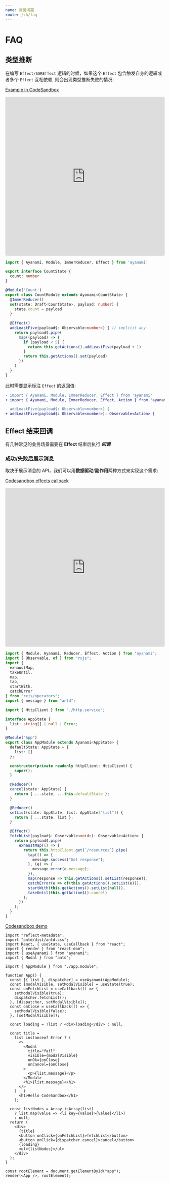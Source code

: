 ```yaml
---
name: 常见问题
route: /zh/faq
---
```


# FAQ
## 类型推断
在编写 `Effect/SSREffect` 逻辑的时候，如果这个 `Effect` 包含触发自身的逻辑或者多个 `Effect` 互相依赖, 则会出现类型推断失败的情况:

[Example in CodeSandbox](https://codesandbox.io/s/ayanami-faq-type-infer-jf2xd)

<iframe
  src="https://codesandbox.io/embed/ayanami-faq-type-infer-jf2xd?fontsize=14&hidenavigation=1&module=%2Fsrc%2Fapp.module.ts&theme=dark"
  style="width:100%; height:500px; border:0; border-radius: 4px; overflow:hidden;"
  title="ayanami-faq-type-infer"
  allow="geolocation; microphone; camera; midi; vr; accelerometer; gyroscope; payment; ambient-light-sensor; encrypted-media; usb"
  sandbox="allow-modals allow-forms allow-popups allow-scripts allow-same-origin"
></iframe>

```typescript
import { Ayanami, Module, ImmerReducer, Effect } from 'ayanami'

export interface CountState {
  count: number
}

@Module('Count')
export class CountModule extends Ayanami<CountState> {
  @ImmerReducer()
  set(state: Draft<CountState>, payload: number) {
    state.count = payload
  }
  
  @Effect()
  addLeastFive(payload$: Observable<number>) { // implicit any 
    return payload$.pipe(
      map((payload) => {
        if (payload < 5) {
          return this.getActions().addLeastFive(payload + 1)
        }
        return this.getActions().set(payload)
      })
    )
  }
}
```

此时需要显示标注 `Effect` 的返回值:

```diff
- import { Ayanami, Module, ImmerReducer, Effect } from 'ayanami'
+ import { Ayanami, Module, ImmerReducer, Effect, Action } from 'ayanami'

- addLeastFive(payload$: Observable<number>) {
+ addLeastFive(payload$: Observable<number>): Observable<Action> {
```

## Effect 结束回调
有几种常见的业务场景需要在 **Effect** 结束后执行 ***回调***:

### 成功/失败后展示消息
取决于展示消息的 API，我们可以用**数据驱动**/**副作用**两种方式来实现这个需求:

[Codesandbox effects callback](https://codesandbox.io/s/ayanami-faq-effects-callback-s0tzr)

<iframe
  src="https://codesandbox.io/embed/ayanami-faq-effects-callback-s0tzr?fontsize=14&hidenavigation=1&module=%2Fsrc%2Fapp.module.ts&theme=dark"
  style="width:100%; height:500px; border:0; border-radius: 4px; overflow:hidden;"
  title="ayanami-faq-effects-callback"
  allow="geolocation; microphone; camera; midi; vr; accelerometer; gyroscope; payment; ambient-light-sensor; encrypted-media; usb"
  sandbox="allow-modals allow-forms allow-popups allow-scripts allow-same-origin"
></iframe>

```ts
import { Module, Ayanami, Reducer, Effect, Action } from "ayanami";
import { Observable, of } from "rxjs";
import {
  exhaustMap,
  takeUntil,
  map,
  tap,
  startWith,
  catchError
} from "rxjs/operators";
import { message } from "antd";

import { HttpClient } from "./http.service";

interface AppState {
  list: string[] | null | Error;
}

@Module("App")
export class AppModule extends Ayanami<AppState> {
  defaultState: AppState = {
    list: []
  };

  constructor(private readonly httpClient: HttpClient) {
    super();
  }

  @Reducer()
  cancel(state: AppState) {
    return { ...state, ...this.defaultState };
  }

  @Reducer()
  setList(state: AppState, list: AppState["list"]) {
    return { ...state, list };
  }

  @Effect()
  fetchList(payload$: Observable<void>): Observable<Action> {
    return payload$.pipe(
      exhaustMap(() => {
        return this.httpClient.get(`/resources`).pipe(
          tap(() => {
            message.success("Got response");
          }, (e) => {
            message.error(e.message);
          }),
          map(response => this.getActions().setList(response)),
          catchError(e => of(this.getActions().setList(e))),
          startWith(this.getActions().setList(null)),
          takeUntil(this.getAction$().cancel)
        );
      })
    );
  }
}
```

[Codesandbox demo](https://codesandbox.io/s/ayanami-faq-effects-pure-state-i0hcb)

```tsx
import "reflect-metadata";
import "antd/dist/antd.css";
import React, { useState, useCallback } from "react";
import { render } from "react-dom";
import { useAyanami } from "ayanami";
import { Modal } from "antd";

import { AppModule } from "./app.module";

function App() {
  const [{ list }, dispatcher] = useAyanami(AppModule);
  const [modalVisible, setModalVisible] = useState(true);
  const onFetchList = useCallback(() => {
    setModalVisible(true);
    dispatcher.fetchList();
  }, [dispatcher, setModalVisible]);
  const onClose = useCallback(() => {
    setModalVisible(false);
  }, [setModalVisible]);

  const loading = !list ? <div>loading</div> : null;

  const title =
    list instanceof Error ? (
      <>
        <Modal
          title="fail"
          visible={modalVisible}
          onOk={onClose}
          onCancel={onClose}
        >
          <p>{list.message}</p>
        </Modal>
        <h1>{list.message}</h1>
      </>
    ) : (
      <h1>Hello CodeSandbox</h1>
    );

  const listNodes = Array.isArray(list)
    ? list.map(value => <li key={value}>{value}</li>)
    : null;
  return (
    <div>
      {title}
      <button onClick={onFetchList}>fetchList</button>
      <button onClick={dispatcher.cancel}>cancel</button>
      {loading}
      <ul>{listNodes}</ul>
    </div>
  );
}

const rootElement = document.getElementById("app");
render(<App />, rootElement);

```
